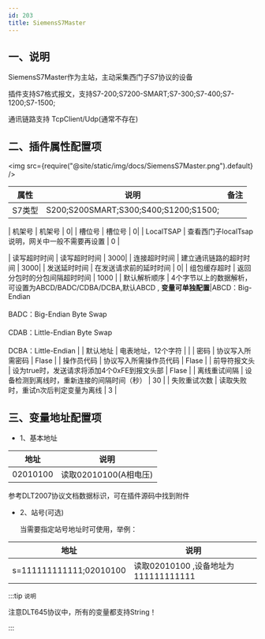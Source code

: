 ```yaml
---
id: 203
title: SiemensS7Master
---
```



## 一、说明

SiemensS7Master作为主站，主动采集西门子S7协议的设备

插件支持S7格式报文，支持S7-200;S7200-SMART;S7-300;S7-400;S7-1200;S7-1500;

通讯链路支持 TcpClient/Udp(通常不存在)

## 二、插件属性配置项

<img src={require("@site/static/img/docs/SiemensS7Master.png").default} />

| 属性           |  说明                    | 备注|
| ---------------| --------------------------| ---|
| S7类型         | S200;S200SMART;S300;S400;S1200;S1500;           | |

| 机架号         |   机架号            | 0|
| 槽位号         |   槽位号            | 0|
| LocalTSAP         |  查看西门子localTsap说明，网关中一般不需要再设置             | 0 |

| 读写超时时间         | 读写超时时间                | 3000|
| 连接超时时间         | 建立通讯链路的超时时间                | 3000|
| 发送延时时间         | 在发送请求前的延时时间               | 0|
| 组包缓存超时         | 返回分包时的分包间隔超时时间              | 1000 |
| 默认解析顺序         | 4个字节以上的数据解析，可设置为ABCD/BADC/CDBA/DCBA,默认ABCD , **变量可单独配置**|ABCD：Big-Endian<br></br>BADC：Big-Endian Byte Swap<br></br>CDAB：Little-Endian Byte Swap<br></br>DCBA：Little-Endian |
| 默认地址         | 电表地址，12个字符              |  |
| 密码         | 协议写入所需密码              | Flase |
| 操作员代码         | 协议写入所需操作员代码              | Flase |
| 前导符报文头         | 设为true时，发送请求将添加4个0xFE到报文头部              | Flase |
| 离线重试间隔         | 设备检测到离线时，重新连接的间隔时间（秒）              | 30 |
| 失败重试次数         | 读取失败时，重试n次后判定变量为离线              | 3 |


## 三、变量地址配置项

- 1、基本地址


| 地址           |   说明                    |
| ---------------| --------------------------|
| 02010100        |  读取02010100(A相电压)      |

参考DLT2007协议文档数据标识，可在插件源码中找到附件

- 2、站号(可选)

  当需要指定站号地址时可使用，举例：

| 地址           |   说明                    |
| ---------------| --------------------------|
| s=111111111111;02010100        |  读取02010100 ,设备地址为111111111111      |

:::tip `说明`

 注意DLT645协议中，所有的变量都支持String！

:::

